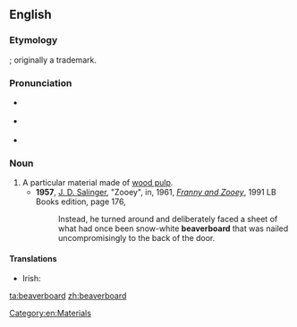 ==English==
{{wikipedia}}

===Etymology===
{{compound|beaver|board|lang=en}}; originally a trademark.

===Pronunciation===
* {{a|GenAm}} {{IPA|/ˈbivɚˌbɔɹd/|-/ˌboɹd/|lang=en}}
* {{a|RP}} {{IPA|/ˈbiːvəˌbɔːd/|lang=en}}
* {{hyphenation|bea|ver|board|lang=en}}

===Noun===
{{en-noun|-}}

# A particular material made of [[wood pulp]].
#* '''1957''', [[w:J. D. Salinger|J. D. Salinger]], "Zooey", in, 1961, ''[[w:Franny and Zooey|Franny and Zooey]]'', 1991 LB Books edition, page 176,
#*: Instead, he turned around and deliberately faced a sheet of what had once been snow-white '''beaverboard''' that was nailed uncompromisingly to the back of the door.

====Translations====
{{trans-top|a particular material made of wood pulp}}
* Irish: {{t|ga|béabharchlár|m}}
{{trans-mid}}
{{trans-bottom}}

[[Category:en:Materials]]

[[ta:beaverboard]]
[[zh:beaverboard]]